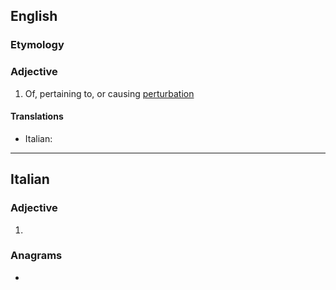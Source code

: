 ==English==

===Etymology===
{{suffix|en|perturb|ative}}

===Adjective===
{{en-adj}}

# Of, pertaining to, or causing [[perturbation]]

====Translations====
{{trans-top|of, pertaining to, or causing perturbation}}
* Italian: {{t|it|perturbativo}}
{{trans-mid}}
{{trans-bottom}}

----

==Italian==

===Adjective===
{{head|it|adjective form}}

# {{feminine plural of|perturbativo|lang=it}}

===Anagrams===
* {{l|it|perturbatevi}}